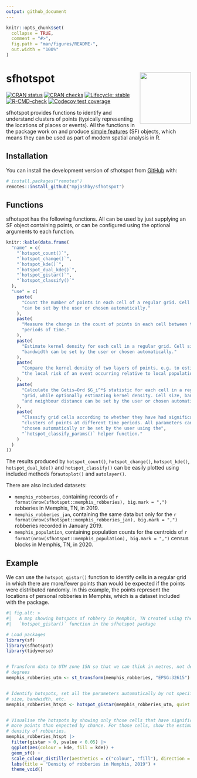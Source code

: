 ```yaml
---
output: github_document
---
```


<!-- README.md is generated from README.Rmd. Please edit that file -->

```r
knitr::opts_chunk$set(
  collapse = TRUE,
  comment = "#>",
  fig.path = "man/figures/README-",
  out.width = "100%"
)
```



# sfhotspot <img src='man/figures/logo.png' align="right" height="139">

<!-- badges: start -->
[![CRAN status](https://www.r-pkg.org/badges/version/sfhotspot)](https://CRAN.R-project.org/package=sfhotspot)
[![CRAN checks](https://badges.cranchecks.info/worst/sfhotspot.svg)](https://cran.r-project.org/web/checks/check_results_sfhotspot.html)
[![Lifecycle: stable](https://img.shields.io/badge/lifecycle-stable-brightgreen.svg)](https://lifecycle.r-lib.org/articles/stages.html#stable)
[![R-CMD-check](https://github.com/mpjashby/sfhotspot/actions/workflows/R-CMD-check.yaml/badge.svg)](https://github.com/mpjashby/sfhotspot/actions/workflows/R-CMD-check.yaml)
[![Codecov test coverage](https://codecov.io/gh/mpjashby/sfhotspot/graph/badge.svg)](https://app.codecov.io/gh/mpjashby/sfhotspot)
<!-- badges: end -->

sfhotspot provides functions to identify and understand clusters of points
(typically representing the locations of places or events). All the functions in
the package work on and produce [simple
features](https://r-spatial.github.io/sf/) (SF) objects, which means they can be
used as part of modern spatial analysis in R.


## Installation

You can install the development version of sfhotspot from 
[GitHub](https://github.com/) with:

``` r
# install.packages("remotes")
remotes::install_github("mpjashby/sfhotspot")
```


## Functions

sfhotspot has the following functions. All can be used by just supplying an SF
object containing points, or can be configured using the optional arguments to
each function.

```r
knitr::kable(data.frame(
  "name" = c(
    "`hotspot_count()`",
    "`hotspot_change()`",
    "`hotspot_kde()`", 
    "`hotspot_dual_kde()`", 
    "`hotspot_gistar()`",
    "`hotspot_classify()`"
  ),
  "use" = c(
    paste(
      "Count the number of points in each cell of a regular grid. Cell size",
      "can be set by the user or chosen automatically."
    ),
    paste(
      "Measure the change in the count of points in each cell between two",
      "periods of time."
    ),
    paste(
      "Estimate kernel density for each cell in a regular grid. Cell size and",
      "bandwidth can be set by the user or chosen automatically."
    ),
    paste(
      "Compare the kernel density of two layers of points, e.g. to estimate",
      "the local risk of an event occurring relative to local population."
    ),
    paste(
      "Calculate the Getis–Ord $G_i^*$ statistic for each cell in a regular",
      "grid, while optionally estimating kernel density. Cell size, bandwidth",
      "and neighbour distance can be set by the user or chosen automatically."
    ),
    paste(
      "Classify grid cells according to whether they have had significant",
      "clusters of points at different time periods. All parameters can be",
      "chosen automatically or be set by the user using the",
      "`hotspot_classify_params()` helper function."
    )
  )
))
```

The results produced by `hotspot_count()`, `hotspot_change()`, `hotspot_kde()`, 
`hotspot_dual_kde()` and `hotspot_classify()` can be easily plotted using 
included methods for`autoplot()` and `autolayer()`.

There are also included datasets: 

  * `memphis_robberies`, containing records of
    `r format(nrow(sfhotspot::memphis_robberies), big.mark = ",")` robberies in 
    Memphis, TN, in 2019. 
  * `memphis_robberies_jan`, containing the same data but only for the 
    `r format(nrow(sfhotspot::memphis_robberies_jan), big.mark = ",")` robberies 
    recorded in January 2019.
  * `memphis_population`, containing population counts for the centroids of
    `r format(nrow(sfhotspot::memphis_population), big.mark = ",")` census 
    blocks in Memphis, TN, in 2020.


## Example

We can use the `hotspot_gistar()` function to identify cells in a regular grid
in which there are more/fewer points than would be expected if the points were
distributed randomly. In this example, the points represent the locations of 
personal robberies in Memphis, which is a dataset included with the package.

```r
#| fig.alt: >
#|   A map showing hotspots of robbery in Memphis, TN created using the
#|   `hotspot_gistar()` function in the sfhotspot package

# Load packages
library(sf)
library(sfhotspot)
library(tidyverse)


# Transform data to UTM zone 15N so that we can think in metres, not decimal 
# degrees
memphis_robberies_utm <- st_transform(memphis_robberies, "EPSG:32615")


# Identify hotspots, set all the parameters automatically by not specifying cell 
# size, bandwidth, etc.
memphis_robberies_htspt <- hotspot_gistar(memphis_robberies_utm, quiet = TRUE)


# Visualise the hotspots by showing only those cells that have significantly
# more points than expected by chance. For those cells, show the estimated
# density of robberies.
memphis_robberies_htspt |> 
  filter(gistar > 0, pvalue < 0.05) |> 
  ggplot(aes(colour = kde, fill = kde)) +
  geom_sf() +
  scale_colour_distiller(aesthetics = c("colour", "fill"), direction = 1) +
  labs(title = "Density of robberies in Memphis, 2019") +
  theme_void()
```
